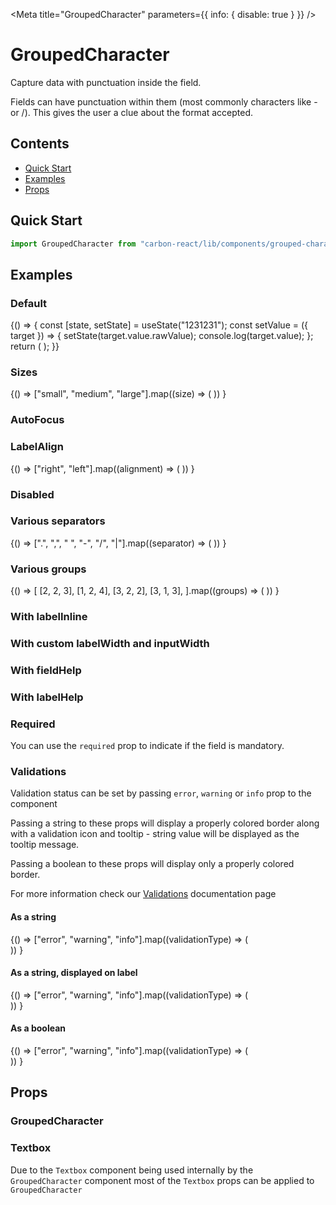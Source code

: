 

<Meta title="GroupedCharacter" parameters={{ info: { disable: true } }} />

# GroupedCharacter

Capture data with punctuation inside the field.

Fields can have punctuation within them (most commonly characters like - or /). This gives the user a clue about the format accepted.

## Contents

- [Quick Start](#quick-start)
- [Examples](#examples)
- [Props](#props)

## Quick Start

```javascript
import GroupedCharacter from "carbon-react/lib/components/grouped-character";
```

## Examples

### Default

<Preview>
  <Story name="default">
    {() => {
      const [state, setState] = useState("1231231");
      const setValue = ({ target }) => {
        setState(target.value.rawValue);
        console.log(target.value);
      };
      return (
        <GroupedCharacter
          label="GroupedCharacter"
          value={state}
          onChange={setValue}
          groups={[2, 2, 3]}
          separator="-"
        />
      );
    }}
  </Story>
</Preview>

### Sizes

<Preview>
  <Story name="sizes">
    {() =>
      ["small", "medium", "large"].map((size) => (
        <GroupedCharacter
          key={`GroupedCharacter - ${size}`}
          label={`GroupedCharacter - ${size}`}
          value="1231231"
          groups={[2, 2, 3]}
          separator="-"
          size={size}
          mb={2}
        />
      ))
    }
  </Story>
</Preview>

### AutoFocus

<Preview>
  <Story name="autoFocus" parameters={{ chromatic: { disable: true } }}>
    <GroupedCharacter
      label="GroupedCharacter"
      value="1231231"
      groups={[2, 2, 3]}
      separator="-"
      autoFocus
    />
  </Story>
</Preview>

### LabelAlign

<Preview>
  <Story name="labelAlign">
    {() =>
      ["right", "left"].map((alignment) => (
        <GroupedCharacter
          label="GroupedCharacter"
          value="1231231"
          groups={[2, 2, 3]}
          separator="-"
          labelInline
          inputWidth={50}
          key={alignment}
          labelAlign={alignment}
        />
      ))
    }
  </Story>
</Preview>

### Disabled

<Preview>
  <Story name="disabled">
    <GroupedCharacter
      label="GroupedCharacter"
      value="1231231"
      groups={[2, 2, 3]}
      separator="-"
      disabled
    />
  </Story>
</Preview>

### Various separators

<Preview>
  <Story name="various separators">
    {() =>
      [".", ",", " ", "-", "/", "|"].map((separator) => (
        <GroupedCharacter
          label="GroupedCharacter"
          value="1231231"
          groups={[2, 2, 3]}
          separator={separator}
          key={separator}
        />
      ))
    }
  </Story>
</Preview>

### Various groups

<Preview>
  <Story name="various groups">
    {() =>
      [
        [2, 2, 3],
        [1, 2, 4],
        [3, 2, 2],
        [3, 1, 3],
      ].map((groups) => (
        <GroupedCharacter
          label="GroupedCharacter"
          value="1231231"
          groups={groups}
          separator="-"
          key={groups.join("-")}
        />
      ))
    }
  </Story>
</Preview>

### With labelInline

<Preview>
  <Story name="with labelInline" parameters={{ chromatic: { disable: true } }}>
    <GroupedCharacter
      label="GroupedCharacter"
      value="1231231"
      groups={[2, 2, 3]}
      separator="-"
      labelInline
    />
  </Story>
</Preview>

### With custom labelWidth and inputWidth

<Preview>
  <Story name="with custom labelWidth and inputWidth">
    <GroupedCharacter
      label="GroupedCharacter"
      value="1231231"
      groups={[2, 2, 3]}
      separator="-"
      labelInline
      labelWidth={50}
      inputWidth={50}
    />
  </Story>
</Preview>

### With fieldHelp

<Preview>
  <Story name="with fieldHelp">
    <GroupedCharacter
      label="GroupedCharacter"
      value="1231231"
      groups={[2, 2, 3]}
      separator="-"
      fieldHelp="Help"
    />
  </Story>
</Preview>

### With labelHelp

<Preview>
  <Story name="with labelHelp">
    <GroupedCharacter
      label="GroupedCharacter"
      value="1231231"
      groups={[2, 2, 3]}
      separator="-"
      labelHelp="Help"
    />
  </Story>
</Preview>

### Required

You can use the `required` prop to indicate if the field is mandatory.

<Preview>
  <Story name="required">
    <GroupedCharacter
      label="GroupedCharacter"
      value="1231231"
      groups={[2, 2, 3]}
      separator="-"
      required
    />
  </Story>
</Preview>

### Validations

Validation status can be set by passing `error`, `warning` or `info` prop to the component

Passing a string to these props will display a properly colored border along with a validation icon and tooltip - string value will be displayed as the tooltip message.

Passing a boolean to these props will display only a properly colored border.

For more information check our [Validations](?path=/docs/documentation-validations--page "Validations") documentation page

#### As a string

<Preview>
  <Story name="validations - string - component">
    {() =>
      ["error", "warning", "info"].map((validationType) => (
        <div key={`${validationType}-string-component`}>
          <GroupedCharacter
            label="GroupedCharacter"
            value="1231231"
            groups={[2, 2, 3]}
            separator="-"
            {...{ [validationType]: "Message" }}
            mb={2}
          />
          <GroupedCharacter
            label="GroupedCharacter - readOnly"
            value="1231231"
            groups={[2, 2, 3]}
            separator="-"
            readOnly
            {...{ [validationType]: "Message" }}
            mb={2}
          />
        </div>
      ))
    }
  </Story>
</Preview>

#### As a string, displayed on label

<Preview>
  <Story name="validations - string - label">
    {() =>
      ["error", "warning", "info"].map((validationType) => (
        <div key={`${validationType}-string-label`}>
          <GroupedCharacter
            label="GroupedCharacter"
            value="1231231"
            groups={[2, 2, 3]}
            separator="-"
            validationOnLabel
            {...{ [validationType]: "Message" }}
            mb={2}
          />
          <GroupedCharacter
            label="GroupedCharacter - readOnly"
            value="1231231"
            groups={[2, 2, 3]}
            separator="-"
            validationOnLabel
            readOnly
            {...{ [validationType]: "Message" }}
            mb={2}
          />
        </div>
      ))
    }
  </Story>
</Preview>

#### As a boolean

<Preview>
  <Story name="validations - boolean">
    {() =>
      ["error", "warning", "info"].map((validationType) => (
        <div key={`${validationType}-boolean-component`}>
          <GroupedCharacter
            label="GroupedCharacter"
            value="1231231"
            groups={[2, 2, 3]}
            separator="-"
            {...{ [validationType]: true }}
            mb={2}
          />
          <GroupedCharacter
            label="GroupedCharacter - readOnly"
            value="1231231"
            groups={[2, 2, 3]}
            separator="-"
            readOnly
            {...{ [validationType]: true }}
            mb={2}
          />
        </div>
      ))
    }
  </Story>
</Preview>

## Props

### GroupedCharacter

<Props of={GroupedCharacter} />

### Textbox

Due to the `Textbox` component being used internally by the `GroupedCharacter` component most of the `Textbox` props can be applied to `GroupedCharacter`

<Props of={OriginalTextbox} />
